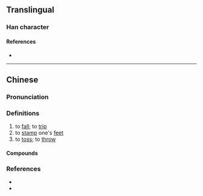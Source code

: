 {{character info}}
==Translingual==

===Han character===
{{Han char|rn=64|rad=手|as=19|sn=22|four=|canj=QJCC|ids=⿰扌顛}}

====References====
* {{Han ref|kx=0464.251|hdz=31990.010|uh=6527|ud=25895}}

----

==Chinese==
{{zh-forms}}

===Pronunciation===
{{zh-pron
|m=diān
|c=din1
|cat=v
}}

===Definitions===
{{zh-hanzi}}

# to [[fall]]; to [[trip]]
# to [[stamp]] one's [[foot|feet]]
# to [[toss]]; to [[throw]]

====Compounds====
{{zh-der|一步一攧|攧錢|攧撲|攧腳|攧攧看|攧攧仆仆|攧窨|攧番|攧脣簸嘴}}

===References===
* {{R:twedu|C04526}}
* {{R:yue:jyut.net}}
